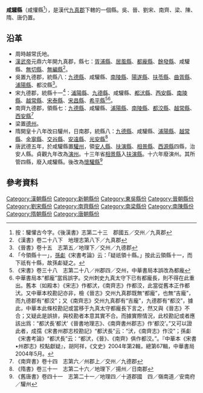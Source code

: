 '''咸驩縣'''（咸懽縣<ref>按：驩懽古今字。《後漢書》志第二十三　郡國五／交州／九真郡</ref>），是漢代[[九真郡|九真郡]]下轄的一個縣。吳、晉、劉宋、南齊、梁、陳、隋、唐仍置。
== 沿革 ==
* 周時越常氏地。
* [[漢武帝|漢武帝]]元鼎六年開九真郡，縣七：[[胥浦縣|胥浦縣]]、[[居風縣|居風縣]]、[[都龐縣|都龐縣]]、[[餘發縣|餘發縣]]、咸驩縣、[[無切縣|無切縣]]、[[無編縣|無編縣]]<ref>《漢書》卷二十八下　地理志第八下／九真郡</ref>。
* 吳置九德郡，統縣八：[[九德縣|九德縣]]、咸驩縣、[[南陵縣|南陵縣]]、[[陽遂縣|陽遂縣]]、[[扶苓縣|扶苓縣]]、[[曲胥縣|曲胥縣]]、[[浦陽縣|浦陽縣]]、都洨縣<ref>《晉書》卷十五　志第五／地理下／交州／九德郡</ref>。
* 宋九德郡，統縣十一<ref>「今領縣十一」，[[孫虨|孫虨]]《宋書考論》云：「疑祇領十縣。」按此云領縣十一，而下祇有十縣，故孫虨疑之。</ref>：[[浦陽縣|浦陽縣]]、[[九德縣|九德縣]]、咸驩縣、[[都汱縣|都汱縣]]、[[西安縣|西安縣]]、[[南陵縣|南陵縣]]、[[越常縣|越常縣]]、[[宋泰縣|宋泰縣]]、[[宋昌縣|宋昌縣]]、[[希平縣|希平縣]]<ref>《宋書》卷三十八　志第二十八／州郡四／交州，中華書局本誤改為都龐</ref><ref>中華書局本“都龐”當爲誤字。交州刺史九真太守下已有都龐長，則不得在此重出。舊本（如殿本）《宋志》作都汱，《南齊志》作都洨，此當從舊本正作都汱。又中華本校勘記亦非，檢《晉志》交州九真郡既無“都龐”，也無“吉龐”，而九德郡有“都洨”；又《南齊志》交州九真郡有“吉龐”，九德郡有“都洨”，據此，中華本此條校勘記或當移于九真太守都龐長下言之，然又與《晉志》不合；又疑此是誤排，與校勘者本意其實不合。而據實際情況，此校勘記或者應該出爲：“都汱長‘都汱’《晉書地理志》、《南齊書州郡志》作‘都洨’。”又可以證此者，成孺《宋書州郡志校勘記》“都汱長”云：“汱，《南齊志》作洨”；孫虨《宋書考論》“都汱長”云：“都汱，《晉》、《南齊》俱作都洨。”。『中華本《宋書•州郡志》校點獻疑』，胡阿祥，《文史》2004年第2輯，總第67輯，中華書局2004年5月。</ref>。
* 南齊九德郡，領縣七：[[九德縣|九德縣]]、咸驩縣、[[浦陽縣|浦陽縣]]、[[南陵縣|南陵縣]]、[[都洨縣|都洨縣]]、[[越常縣|越常縣]]、[[西安縣|西安縣]]<ref>《南齊書》卷十四　志第六／州郡上／交州／九德郡</ref>
* 梁置[[德州|德州]]。
* 隋開皇十八年改曰驩州，日南郡，統縣八：[[九德縣|九德縣]]、咸驩縣、[[浦陽縣|浦陽縣]]、[[越常縣|越常縣]]、[[金寧縣|金寧縣]]、[[交谷縣|交谷縣]]、[[安遠縣|安遠縣]]、[[光安縣|光安縣]]<ref>《隋書》卷三十一　志第二十六／地理下／揚州／日南郡</ref>
* 唐武德五年，於咸驩縣置[[驩州|驩州]]，領[[安人縣|安人縣]]、[[扶演縣|扶演縣]]、[[相景縣|相景縣]]、[[西源縣|西源縣]]四縣，治安人縣。貞觀九年改為[[演州|演州]]。十三年省[[相景縣|相景縣]]入[[扶演縣|扶演縣]]。十六年廢演州。其所管四縣，廢入咸驩縣。後改為[[懷驩縣|懷驩縣]]<ref>《舊唐書》卷四十一　志第二十一／地理四／十道郡國　四／嶺南道／安南府／驩州</ref> 
== 參考資料 ==
{{reflist}}
[[Category:漢朝縣份|Category:漢朝縣份]]
[[Category:新朝縣份|Category:新朝縣份]]
[[Category:東吳縣份|Category:東吳縣份]]
[[Category:晉朝縣份|Category:晉朝縣份]]
[[Category:劉宋縣份|Category:劉宋縣份]]
[[Category:南齊縣份|Category:南齊縣份]]
[[Category:南梁縣份|Category:南梁縣份]]
[[Category:南陳縣份|Category:南陳縣份]]
[[Category:隋朝縣份|Category:隋朝縣份]]
[[Category:唐朝縣份|Category:唐朝縣份]]